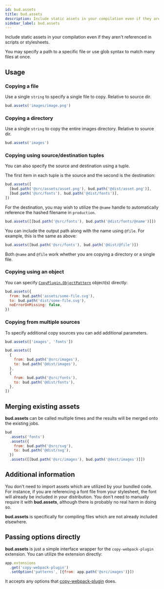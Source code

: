 ```yaml
---
id: bud.assets
title: bud.assets
description: Include static assets in your compilation even if they aren't referenced in scripts or stylesheets.
sidebar_label: bud.assets
---
```


Include static assets in your compilation even if they aren't referenced in scripts or stylesheets.

You may specify a path to a specific file or use glob syntax to match many files at once.

## Usage

### Copying a file

Use a single `string` to specify a single file to copy. Relative to source dir.

```js title='bud.config.js'
bud.assets('images/image.png')
```

### Copying a directory

Use a single `string` to copy the entire images directory. Relative to source dir.

```js title='bud.config.js'
bud.assets('images')
```

### Copying using source/destination tuples

You can also specify the source and destination using a tuple.

The first item in each tuple is the source and the second is the destination:

```js title='bud.config.js'
bud.assets([
  [bud.path('@src/assets/asset.png'), bud.path('@dist/asset.png')],
  [bud.path('@src/fonts'), bud.path('@dist/fonts')],
])
```

For the destination, you may wish to utilize the `@name` handle to automatically reference the hashed filename in `production`.

```js title='bud.config.js'
bud.assets([[bud.path('@src/fonts'), bud.path('@dist/fonts/@name')]])
```

You can include the output path along with the name using `@file`. For example, this is the same as above:

```js title='bud.config.js'
bud.assets([bud.path('@src/fonts'), bud.path('@dist/@file')])
```

Both `@name` and `@file` work whether you are copying a directory or a single file.

### Copying using an object

You can specify [`CopyPlugin.ObjectPattern`](https://github.com/webpack-contrib/copy-webpack-plugin#patterns) object(s) directly:

```js title='bud.config.js'
bud.assets({
  from: bud.path('assets/some-file.svg'),
  to: bud.path('dist/some-file.svg'),
  noErrorOnMissing: false,
})
```

### Copying from multiple sources

To specify additional copy sources you can add additional parameters.

```ts title='bud.config.mjs'
bud.assets(['images', 'fonts'])
```

```js title='bud.config.mjs'
bud.assets([
  {
    from: bud.path('@src/images'),
    to: bud.path('@dist/images'),
  },
  {
    from: bud.path('@src/fonts'),
    to: bud.path('@dist/fonts'),
  },
])
```

## Merging existing assets

**bud.assets** can be called multiple times and the results will be merged onto the existing jobs.

```js title='bud.config.mjs'
bud
  .assets('fonts')
  .assets({
    from: bud.path('@src/svg'),
    to: bud.path('@dist/svg'),
  })
  .assets([[bud.path('@src/images'), bud.path('@dest/images')]])
```

## Additional information

You don't need to import assets which are utilized by your bundled code. For instance,
if you are referencing a font file from your stylesheet, the font will already be included
in your distribution. You don't need to manually require it with **bud.assets**, although
there is probably no real harm in doing so.

**bud.assets** is specifically for compiling files which are not already included elsewhere.

## Passing options directly

**bud.assets** is just a simple interface wrapper for the `copy-webpack-plugin` extension. You can utilize the extension directly:

```js title="bud.config.js"
app.extensions
  .get('copy-webpack-plugin')
  .setOption('patterns', [{from: app.path('@src/images')}])
```

It accepts any options that [copy-webpack-plugin](https://www.npmjs.com/package/copy-webpack-plugin) does.

